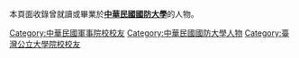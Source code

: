 本頁面收錄曾就讀或畢業於'''[[國防大學_(中華民國)|中華民國國防大學]]'''的人物。

[[Category:中華民國軍事院校校友|Category:中華民國軍事院校校友]]
[[Category:中華民國國防大學人物|Category:中華民國國防大學人物]]
[[Category:臺灣公立大學院校校友|Category:臺灣公立大學院校校友]]